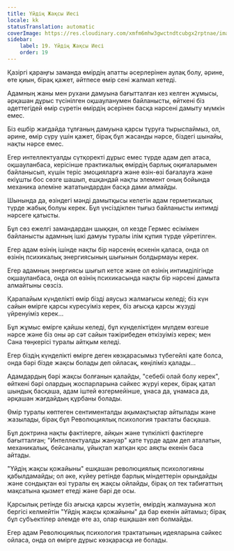 ```yaml
---
title: Үйдің Жақсы Иесі
locale: kk
statusTranslation: automatic
coverImage: https://res.cloudinary.com/xmfm6mhw3gwctndtcubgx2rptnae/image/upload/v1740468922/small_cover_tratado_de_psicologia_revolucionaria_a4c0dca4e0.webp
sidebar:
    label: 19. Үйдің Жақсы Иесі
    order: 19
---
```

Қазіргі қараңғы заманда өмірдің апатты әсерлерінен аулақ болу, әрине, өте қиын, бірақ қажет, әйтпесе өмір сені жалмап кетеді.

Адамның жаны мен рухани дамуына бағытталған кез келген жұмысы, әрқашан дұрыс түсінілген оқшауланумен байланысты, өйткені біз әдеттегідей өмір сүретін өмірдің әсерінен басқа нәрсені дамыту мүмкін емес.

Біз ешбір жағдайда тұлғаның дамуына қарсы тұруға тырыспаймыз, ол, әрине, өмір сүру үшін қажет, бірақ бұл жасанды нәрсе, біздегі шынайы, нақты нәрсе емес.

Егер интеллектуалды сүтқоректі дұрыс емес түрде адам деп атаса, оқшауланбаса, керісінше практикалық өмірдің барлық оқиғаларымен байланысып, күшін теріс эмоцияларға және өзін-өзі бағалауға және екіұшты бос сөзге шашып, ешқандай нақты элемент оның бойында механика әлеміне жататындардан басқа дами алмайды.

Шынында да, өзіндегі мәнді дамытқысы келетін адам герметикалық түрде жабық болуы керек. Бұл үнсіздікпен тығыз байланысты интимді нәрсеге қатысты.

Бұл сөз ежелгі замандардан шыққан, ол кезде Гермес есімімен байланысты адамның ішкі дамуы туралы ілім құпия түрде үйретілген.

Егер адам өзінің ішінде нақты бір нәрсенің өскенін қаласа, онда ол өзінің психикалық энергиясының шығынын болдырмауы керек.

Егер адамның энергиясы шығып кетсе және ол өзінің интимділігінде оқшауланбаса, онда ол өзінің психикасында нақты бір нәрсені дамыта алмайтыны сөзсіз.

Қарапайым күнделікті өмір бізді аяусыз жалмағысы келеді; біз күн сайын өмірге қарсы күресуіміз керек, біз ағысқа қарсы жүзуді үйренуіміз керек...

Бұл жұмыс өмірге қайшы келеді, бұл күнделіктіден мүлдем өзгеше нәрсе және біз оны әр сәт сайын тәжірибеден өткізуіміз керек; мен Сана төңкерісі туралы айтқым келеді.

Егер біздің күнделікті өмірге деген көзқарасымыз түбегейлі қате болса, онда бәрі бізде жақсы болады деп ойласақ, көңіліміз қалады...

Адамдардың бәрі жақсы болғанын қалайды, "себебі олай болу керек", өйткені бәрі олардың жоспарларына сәйкес жүруі керек, бірақ қатал шындық басқаша, адам іштей өзгермейінше, ұнаса да, ұнамаса да, әрқашан жағдайдың құрбаны болады.

Өмір туралы көптеген сентименталды ақымақтықтар айтылады және жазылады, бірақ бұл Революциялық психология трактаты басқаша.

Бұл доктрина нақты фактілерге, айқын және түпкілікті фактілерге бағытталған; "Интеллектуалды жануар" қате түрде адам деп аталатын, механикалық, бейсаналы, ұйықтап жатқан қос аяқты екенін баса айтады.

"Үйдің жақсы қожайыны" ешқашан революциялық психологияны қабылдамайды; ол әке, күйеу ретінде барлық міндеттерін орындайды және сондықтан өзі туралы ең жақсы ойлайды, бірақ ол тек табиғаттың мақсатына қызмет етеді және бәрі де осы.

Қарсылық ретінде біз ағысқа қарсы жүзетін, өмірдің жалмауына жол бергісі келмейтін "Үйдің жақсы қожайыны" да бар екенін айтамыз; бірақ бұл субъектілер әлемде өте аз, олар ешқашан көп болмайды.

Егер адам Революциялық психология трактатының идеяларына сәйкес ойласа, онда ол өмірге дұрыс көзқарасқа ие болады.

